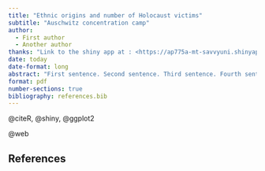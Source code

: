 ```yaml
---
title: "Ethnic origins and number of Holocaust victims"
subtitle: "Auschwitz concentration camp"
author: 
  - First author
  - Another author
thanks: "Link to the shiny app at : <https://ap775a-mt-savvyuni.shinyapps.io/Auschwitz_concentration_camp/>. Code and data are available at: <https://github.com/SavvyUni-MT/camp.git>."
date: today
date-format: long
abstract: "First sentence. Second sentence. Third sentence. Fourth sentence."
format: pdf
number-sections: true
bibliography: references.bib
---
```



@citeR, @shiny, @ggplot2


@web


## References
